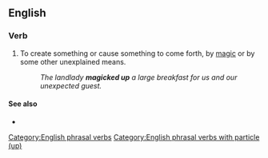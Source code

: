 ==English==

===Verb===
{{en-verb|magics up|magicking up|magicked up}}

# {{lb|en|colloquial|transitive}} To create something or cause something to come forth, by [[magic]] or by some other unexplained means.
#: ''The landlady '''magicked up''' a large breakfast for us and our unexpected guest.''

====See also====
* {{l|en|conjure}}
[[Category:English phrasal verbs]]
[[Category:English phrasal verbs with particle (up)]]